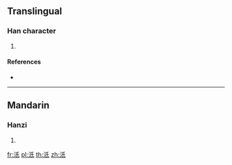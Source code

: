 ==Translingual==

===Han character===
{{Han char|rn=85|rad=水|as=04|sn=7|four=32140|canj=EHVP}}

# {{defn|Han|sort=水04}}

====References====
* {{Han ref|kx=0607.070|dkj=17150|dj=1000.090|hdz=31569.050|uh=6C66|ud=27750|bh=CB59|bd=52057}}

----

==Mandarin==

===Hanzi===
{{cmn-hanzi|pin=[[zhǐ]] ([[zhi3]])|wg=chih<sup>3</sup>}}

# {{defn|lang=cmn|sort=水04}}

[[fr:汦]]
[[pl:汦]]
[[th:汦]]
[[zh:汦]]